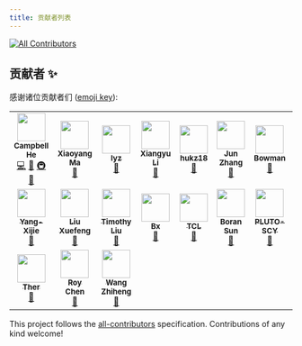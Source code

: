 ```yaml
---
title: 贡献者列表
---
```


<!-- ALL-CONTRIBUTORS-BADGE:START - Do not remove or modify this section -->
[![All Contributors](https://img.shields.io/badge/all_contributors-12-orange.svg?style=flat-square)](#contributors-)
<!-- ALL-CONTRIBUTORS-BADGE:END -->

## 贡献者 ✨

感谢诸位贡献者们 ([emoji key](https://allcontributors.org/docs/en/emoji-key)):

<!-- ALL-CONTRIBUTORS-LIST:START - Do not remove or modify this section -->
<!-- prettier-ignore-start -->
<!-- markdownlint-disable -->
<table>
  <tr>
    <td align="center"><a href="https://github.com/duskmoon314"><img src="https://avatars2.githubusercontent.com/u/20477228?v=4?s=50" width="50px;" alt=""/><br /><sub><b>Campbell He</b></sub></a><br /><a href="https://github.com/eesast/docs/commits?author=duskmoon314" title="Code">💻</a> <a href="https://github.com/eesast/docs/commits?author=duskmoon314" title="Documentation">📖</a> <a href="#infra-duskmoon314" title="Infrastructure (Hosting, Build-Tools, etc)">🚇</a> <a href="#maintenance-duskmoon314" title="Maintenance">🚧</a></td>
    <td align="center"><a href="https://github.com/boltma"><img src="https://avatars0.githubusercontent.com/u/6150748?v=4?s=50" width="50px;" alt=""/><br /><sub><b>Xiaoyang Ma</b></sub></a><br /><a href="https://github.com/eesast/docs/commits?author=boltma" title="Documentation">📖</a></td>
    <td align="center"><a href="https://github.com/zxdclyz"><img src="https://avatars2.githubusercontent.com/u/44538240?v=4?s=50" width="50px;" alt=""/><br /><sub><b>lyz</b></sub></a><br /><a href="https://github.com/eesast/docs/commits?author=zxdclyz" title="Documentation">📖</a></td>
    <td align="center"><a href="https://github.com/xxxxyu"><img src="https://avatars3.githubusercontent.com/u/47287680?v=4?s=50" width="50px;" alt=""/><br /><sub><b>Xiangyu Li</b></sub></a><br /><a href="https://github.com/eesast/docs/commits?author=xxxxyu" title="Documentation">📖</a></td>
    <td align="center"><a href="https://github.com/hukz18"><img src="https://avatars3.githubusercontent.com/u/49591637?v=4?s=50" width="50px;" alt=""/><br /><sub><b>hukz18</b></sub></a><br /><a href="https://github.com/eesast/docs/commits?author=hukz18" title="Documentation">📖</a></td>
    <td align="center"><a href="https://github.com/Sweetnow"><img src="https://avatars2.githubusercontent.com/u/34758767?v=4?s=50" width="50px;" alt=""/><br /><sub><b>Jun Zhang</b></sub></a><br /><a href="https://github.com/eesast/docs/commits?author=Sweetnow" title="Documentation">📖</a></td>
    <td align="center"><a href="https://github.com/BowmanChow"><img src="https://avatars1.githubusercontent.com/u/43898302?v=4?s=50" width="50px;" alt=""/><br /><sub><b>Bowman</b></sub></a><br /><a href="https://github.com/eesast/docs/commits?author=BowmanChow" title="Documentation">📖</a></td>
    <td align="center"><a href="https://github.com/DreamDraw"><img src="https://avatars2.githubusercontent.com/u/21218323?v=4?s=50" width="50px;" alt=""/><br /><sub><b>DreamDraw Pan</b></sub></a><br /><a href="https://github.com/eesast/docs/commits?author=DreamDraw" title="Documentation">📖</a></td>
  </tr>
  <tr>
    <td align="center"><a href="https://github.com/Yang-Xijie"><img src="https://avatars3.githubusercontent.com/u/57952362?v=4?s=50" width="50px;" alt=""/><br /><sub><b>Yang-Xijie</b></sub></a><br /><a href="https://github.com/eesast/docs/commits?author=Yang-Xijie" title="Documentation">📖</a></td>
    <td align="center"><a href="https://github.com/Timothy-LiuXuefeng"><img src="https://avatars3.githubusercontent.com/u/65613511?v=4?s=50" width="50px;" alt=""/><br /><sub><b>Liu Xuefeng</b></sub></a><br /><a href="https://github.com/eesast/docs/commits?author=Timothy-LiuXuefeng" title="Documentation">📖</a></td>
    <td align="center"><a href="https://github.com/Timothy-Liuxf"><img src="https://avatars.githubusercontent.com/u/65613511?v=4?s=50" width="50px;" alt=""/><br /><sub><b>Timothy Liu</b></sub></a><br /><a href="https://github.com/eesast/docs/commits?author=Timothy-Liuxf" title="Documentation">📖</a></td>
    <td align="center"><a href="https://github.com/birdx-007"><img src="https://avatars.githubusercontent.com/u/79506351?v=4?s=50" width="50px;" alt=""/><br /><sub><b>Bx</b></sub></a><br /><a href="https://github.com/eesast/docs/commits?author=birdx-007" title="Documentation">📖</a></td>
    <td align="center"><a href="https://github.com/TCL606"><img src="https://avatars.githubusercontent.com/u/84725343?v=4?s=50" width="50px;" alt=""/><br /><sub><b>TCL</b></sub></a><br /><a href="https://github.com/eesast/docs/commits?author=TCL606" title="Documentation">📖</a></td>
    <td align="center"><a href="https://github.com/BryantSuen"><img src="https://avatars.githubusercontent.com/u/65460093?v=4?s=50" width="50px;" alt=""/><br /><sub><b>Boran Sun</b></sub></a><br /><a href="https://github.com/eesast/docs/commits?author=BryantSuen" title="Documentation">📖</a></td>
    <td align="center"><a href="https://github.com/PLUTO-SCY"><img src="https://avatars.githubusercontent.com/u/78310004?v=4?s=50" width="50px;" alt=""/><br /><sub><b>PLUTO-SCY</b></sub></a><br /><a href="https://github.com/eesast/docs/commits?author=PLUTO-SCY" title="Documentation">📖</a></td>
    <td align="center"><a href="https://github.com/L0510410"><img src="https://avatars.githubusercontent.com/u/87233125?v=4?s=50" width="50px;" alt=""/><br /><sub><b>L0510410</b></sub></a><br /><a href="https://github.com/eesast/docs/commits?author=L0510410" title="Documentation">📖</a> <a href="https://github.com/eesast/docs/commits?author=L0510410" title="Code">💻</a> <a href="#maintenance-L0510410" title="Maintenance">🚧</a></td>
  </tr>
  <tr>
    <td align="center"><a href="https://github.com/Ther-nullptr"><img src="https://avatars.githubusercontent.com/u/71265304?v=4?s=50" width="50px;" alt=""/><br /><sub><b>Ther</b></sub></a><br /><a href="https://github.com/eesast/docs/commits?author=Ther-nullptr" title="Documentation">📖</a></td>
    <td align="center"><a href="https://github.com/chen-yy20"><img src="https://avatars.githubusercontent.com/u/84724215?v=4?s=50" width="50px;" alt=""/><br /><sub><b>Roy Chen</b></sub></a><br /><a href="https://github.com/eesast/docs/commits?author=chen-yy20" title="Documentation">📖</a></td>
    <td align="center"><a href="https://github.com/wang-zh20"><img src="https://avatars.githubusercontent.com/u/78086017?v=4?s=50" width="50px;" alt=""/><br /><sub><b>Wang Zhiheng</b></sub></a><br /><a href="https://github.com/eesast/docs/commits?author=wang-zh20" title="Documentation">📖</a></td>
  </tr>
</table>

<!-- markdownlint-restore -->
<!-- prettier-ignore-end -->

<!-- ALL-CONTRIBUTORS-LIST:END -->

This project follows the [all-contributors](https://github.com/all-contributors/all-contributors) specification. Contributions of any kind welcome!
